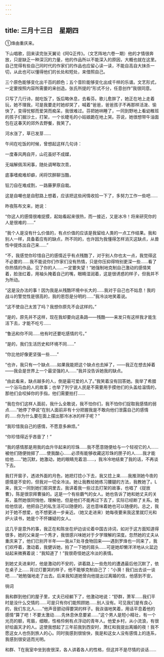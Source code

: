 ```yaml
---
---
---
```

title: 三月十三日　星期四
---




①烽由重庆来。



下山唱歌，回来读完张天翼论《阿Q正传》。（文艺阵地六卷一期）他的才情很奔放，只是缺乏一种深沉的力量，他的作品所以不能深入的原因，大概也就在这里。自己觉得有些自己同时代的作家们的作品也应留心读一读，不能自高自大抹杀一切，从此也可以懂得他们的长处和短处，来借照自己。

三个原色能够变化出千百的颜色；五个音阶能够变化出成千样的乐谱。文艺形式，一定要按照内容所需要的来创造。张氏所提的“形式不分，任意创作”我很同意。

只写了几行诗，就吃饭了，饭后略休息，去看芬。歌儿愈胖了，她正在地上走着玩，她不理我，可是我要走时她却哭了，喊着“爸爸，爸爸孩子不再那样活泼、愉快了，变得忧郁而爱哭而痴呆，我很难过。芬把她哄睡了，一同到野地上看幼稚班的孩子们掘沙土，打架，一个长睫毛的小姑娘跪在地上哭。芬说，她很想带牛油面包在这春天的郊外去野餐，我笑了。

河水涨了，草已发芽……

午间在吃饭的时候，曾想起这样几句诗：

一度春风两自开，山花虽好不成媒，

无端解佩浑闲事，随处调琴取次乖，

底事嗜痴难却癖，闲将饮醉聊当酷，

铅刀自在难成割，一路藤萝原自栽。



这是自嘲也是自慰路上想着，应该把这些闲情收拾一下了，多努力工作一些吧……

昨夜陈布文来，她说：

“你这人的感情很难捉摸，起始看起来很热，而一接近，又是冰冷！将来研究你的人是很难的……”

“我个人是没有什么价值的，有点价值的应该是我留给人类的一点工作结果。我和别人一样，具备着应有的缺点，所不同的，也许因为我懂得怎样消灭这缺点，从兽性中提炼出自己来……”

“不，我感觉你珍惜自己的感情近乎有点残酷了，对于别人你也太一点，我觉得这不必要的……我不能说你们作家们没有热情，只是你压抑得特别更深一些……看了你热情的作品，见了你的人……一定要失望！”她强制地克制自己激动的感情笑着，脸涨红着，用袖头掩着自己的嘴，眼睛湿润着，这是很诱惑的样子，但我并不为所动。

“这是没办法的事！因为我是从残酷环境中长大的……我对于自己也不姑息！我的战斗的警觉性是很高的，我的恩怨是分明的……”我冷淡地笑着说。

“这不使自己太苦了吗？我想你原先不会这样的。”

“是的，原先并不这样，现在我却要向这条路——残酷——来发只有这样我才能生活下去，才能不吃亏……

“鲁迅和你不同……他有时还要吃感情的亏。”

“是的，我们生活历史和环境不同……”

“你比他好像更坚强一些……”

“也许，我只有一个缺点……如果我能把这个缺点也去掉了，——我正在想去掉着——我会是世界上一个最坚强的人……”我并没告诉她我的缺点。

“由此看来，缺点越多的人，倒是最可爱的人了。”我笑着没有回答她。我举了希腊一个浴马血的人的故事；也举了列宁说人民是不需要用手摸他们的头盖给温情的，那他们会咬掉你的手指，他们需要拍打……

“我在你们这样人面前，我什么全敢说，我不怕你们，我不怕你们捉取我感情的弱点……”她停了停说“在别人面前非有十分把握我是不敢向他们泄露自己的感情的……你为什么要在面上摆出那冷冰冰的样子呢？”

“我珍惜我自己的感情，不愿意多麻烦。”

“你珍惜得近乎吝啬了！”

“我的感情那是用我的血升华起来的珍珠……我不愿意随便给与一个轻视它的人……被他们随便抛掷了……使我酸心……必须有能够收藏这珍珠的匣子的人……我才能给他……”她沉默，她激动，她的眼睛充着泪……，我冷冷地结束了我的话，不再谈下去。

我打开窗子，透进外面的月色，她把灯捻小下去，我又捻上来……我推测她今夜的感情是不安的，但我对一切全冷淡。她让我教给她练习腰腿的方法，我教她了。L来，我又一同到她们窑洞里去，我讲着我一些过去打架的故事，也唱了《捉放曹》，陈是很崇拜曹操的。这是一个有些霸气的女人。她也告诉了她和她丈夫的关系，虽然她很同悄他，理解他，但是他们不能再过下去了，实际已经断了关系。她给他信说，他把自己的私生活可以随便的，这也意味着她也可以随便的。总之，我对于她不想爱，也不想更进一步亲近。（她又走进来）她每夜要来我这里就灯光和炉火读书，她是个不怀嫌疑的女人。

这几乎是意外的事，我正在和陈坐在炉边谈论着中国古诗词，如对于这方面知道得很多，她的父亲是一个秀才，我很感兴味她对于夕学理解的深度。忽然她的丈夫从重庆来了，他们已别开半年——我从T处寻食物回来——遇到罗烽也一同来了，我们欢呼着，激动着，我健诉她，拍了一下她的肩头……可是她却懒洋洋地从火盆边站起来微赛着说：“我知道了！”我很奇怪她这冷淡的表情。

到她丈夫进来时，他是激动的不安的，讲着路上一些危险的遭遇最后他沉默了，依在桌子上……背过灯要哭的样子，他不能够克制自己了：“小漪！我们出去谈一谈吧……”她勉强地走了出去。后来我知道她曾向他提出过离婚的信，他感到不安。

徜词

我和群到他们的屋子里，丈夫已经躺下了，他激动地说：“舒群，萧军……我们平时是没什么交情的……可是只有你们能照顾她……别人没有。可见我们是有良心的，我们东北人……”他声音颤动得要哭的样子。我诙谐地笑着，用话平息着他的感情“算了吧！不要太激动……先休息休息要紧……”这个男人是短小精壮，有一个光亮的额，弯眉，细眼，性格伶俐有点浮动的青年人。他爱乡村，从小流浪，有很好绘画天才的人。这使我想起了三年前我到西安时，萧红和我提出离婚的夜！我不愿这女人也伤到旅人的心。同时我感到很愉快，我是和这女人没有感情上的连系，我感到很安适而光明。

和群、T在我室中坐到夜很深，各人讲着各人的性格，但这并不是尽情的谈话……